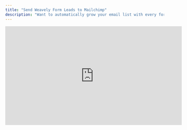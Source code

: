 ```yaml
---
title: "Send Weavely Form Leads to Mailchimp"
description: "Want to automatically grow your email list with every form submission? With Weavely’s Mailchimp integration, you can instantly capture leads from your forms and add them to your Mailchimp audience."
---
```


<iframe width="560" height="315" src="https://www.youtube.com/embed/kklTW4UtEug?si=7RuA-Muk2wgwqnz9" title="YouTube video player" frameborder="0" allow="accelerometer; autoplay; clipboard-write; encrypted-media; gyroscope; picture-in-picture" allowfullscreen />

In this guide, we’ll walk you through how to connect a Weavely form to a Mailchimp list.

<Steps>
  <Step title="Open the Integrations Tab">
    Start by opening the form you want to connect in the Weavely editor. Head over to the **Integrations** tab, where you’ll see **Mailchimp** listed among the available integrations. Click **Add**.

    ![Screenshot2025 06 12at16 42 48 Pn](/images/Screenshot2025-06-12at16.42.48.png)
  </Step>
  <Step title="Connect Your Mailchimp Account">
    Next, you’ll be prompted to authorize the connection between your Weavely and Mailchimp accounts. Click the **Connect** button, which will redirect you to Mailchimp's login page. After logging in, Mailchimp will ask whether you trust the application, go ahead and approve the authorization by clicking **Allow**. Once complete, you’ll be redirected back into Weavely, and your accounts will now be linked.

    ![Screenshot2025 06 12at16 45 16 Pn](/images/Screenshot2025-06-12at16.45.16.png)
  </Step>
  <Step title="Choose the List and Email Field">
    With your Mailchimp account connected, you can now configure the integration by selecting which Mailchimp list should receive the new email addresses. If you only have one list, this step is straightforward. You’ll also be asked to select the appropriate email field from your form. This is particularly useful if your form contains multiple email inputs, as it ensures the correct one is used to create the contact in Mailchimp. Once you've made your selections, press **Create Integration** to finalize the setup.

    ![Screenshot2025 06 12at16 49 13 Pn](/images/Screenshot2025-06-12at16.49.13.png)
  </Step>
</Steps>